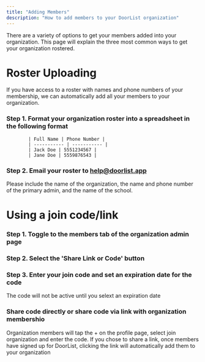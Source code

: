 ```yaml
---
title: "Adding Members"
description: "How to add members to your DoorList organization"
---
```


There are a variety of options to get your members added into your organization. This page will explain the three most common ways to get your organization rostered. 

# Roster Uploading
If you have access to a roster with names and phone numbers of your membership, we can automatically add all your members to your organization.

### Step 1. Format your organization roster into a spreadsheet in the following format 

            | Full Name | Phone Number |
            | ----------- | ----------- |
            | Jack Doe | 5551234567 |
            | Jane Doe | 5559876543 |
### Step 2. Email your roster to help@doorlist.app
Please include the name of the organization, the name and phone number of the primary admin, and the name of the school.


# 
# Using a join code/link

### Step 1. Toggle to the members tab of the organization admin page

### Step 2. Select the 'Share Link or Code' button

### Step 3. Enter your join code and set an expiration date for the code
The code will not be active until you selext an expiration date

### Share code directly or share code via link with organization membershio
Organization members will tap the + on the profile page, select join organization and enter the code. If you chose to share a link, once members have signed up for DoorList, clicking the link will automatically add them to your organization